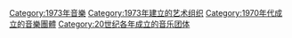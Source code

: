 {{Commons cat|Musical groups established in 1973}}
{{Cat topic in year|topic=成立的音樂團體|year=1973}}

[[Category:1973年音樂|Category:1973年音樂]]
[[Category:1973年建立的艺术组织|Category:1973年建立的艺术组织]]
[[Category:1970年代成立的音樂團體|Category:1970年代成立的音樂團體]]
[[Category:20世纪各年成立的音乐团体|Category:20世纪各年成立的音乐团体]]